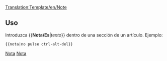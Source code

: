 <noinclude>[[Translation:Template/en/Note]]</noinclude>{{es/Metaplantilla de avisos| tipo  = información
| texto = <strong>Nota</strong><br/>{{{1| Quien agregó esta plantilla no fijó una nota específica, por lo que debe eliminarse o actualizarse}}}
}}<noinclude>

==Uso==
Introduzca <nowiki>{{</nowiki>'''Nota/Es'''|''texto''<nowiki>}}</nowiki> dentro de una sección de un artículo. Ejemplo:
<pre>{{nota|no pulse ctrl-alt-del}}</pre>

[[Category:es/Plantillas|Nota]][[Category:es/Cajas de mensajes|Nota]]</noinclude>